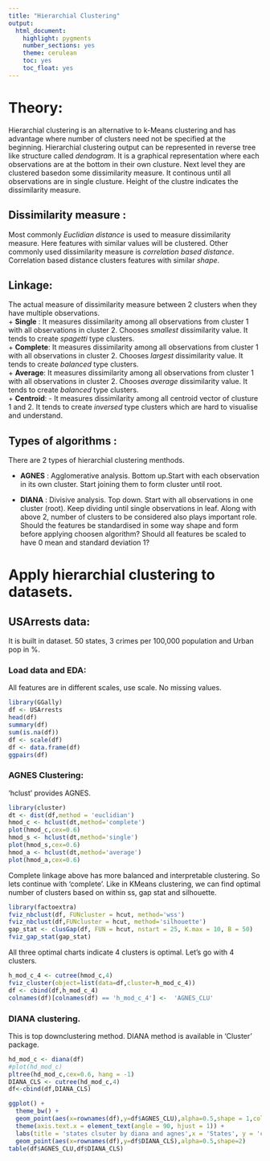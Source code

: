 ---
title: "Hierarchial Clustering"
output: 
  html_document: 
    highlight: pygments
    number_sections: yes
    theme: cerulean
    toc: yes
    toc_float: yes
---
# Theory:  
  Hierarchial clustering is an alternative to k-Means clustering and has advantage where number of clusters need not be specified at the  beginning. Hierarchial clustering output can be represented in reverse tree like structure called *dendogram*. It is a graphical representation where each observations are at the bottom in their own clusture. Next level they are clustered basedon some dissimilarity measure. It continous until all observations are in single clusture. Height of the clustre indicates the dissimilarity measure.  

## Dissimilarity measure :  
Most commonly *Euclidian distance* is used to measure dissimilarity measure. Here features with similar values will be clustered. Other commonly used dissimilarity measure is *correlation based distance*. Correlation based distance clusters features with similar *shape*.  

## Linkage:  
The actual measure of dissimilarity measure between 2 clusters when they have multiple observations.  
    + **Single** : It measures dissimilarity among all observations from cluster 1 with all observations in cluster 2. Chooses *smallest* dissimilarity value. It tends to create *spagetti* type clusters.  
    + **Complete**: It measures dissimilarity among all observations from cluster 1 with all observations in cluster 2. Chooses *largest* dissimilarity value. It tends to create *balanced* type clusters.  
    + **Average**: It measures dissimilarity among all observations from cluster 1 with all observations in cluster 2. Chooses *average* dissimilarity value. It tends to create *balanced* type clusters.  
    + **Centroid**: - It measures dissimilarity among all centroid vector of clusture 1 and 2. It tends to create *inversed* type clusters which are hard to visualise and understand.  
    
## Types of algorithms :  

There are 2 types of hierarchial clustering menthods.  

- **AGNES** : Agglomerative analysis. Bottom up.Start with each observation in its own cluster. Start joining them to form cluster until root.  

- **DIANA** : Divisive analysis. Top down. Start with all observations in one cluster (root). Keep dividing until single observations in leaf.
Along with above 2, number of clusters to be considered also plays important role. Should the features be standardised in some way shape and form before applying choosen algorithm? Should all features be scaled to have 0 mean and standard deviation 1?  

# Apply hierarchial clustering to datasets.  

## USArrests data:  
  It is  built in dataset. 50 states, 3 crimes per 100,000 population and Urban pop in %.  

### Load data and EDA:  

  All features are in different scales, use scale. No missing values.

```{r USArrests_load, cache=TRUE,warning=FALSE}
library(GGally)
df <- USArrests
head(df)
summary(df)
sum(is.na(df))
df <- scale(df)
df <- data.frame(df)
ggpairs(df)
```

### AGNES Clustering:  
  'hclust' provides AGNES.  
  
```{r UA_AGNES_RUN, cache=TRUE,warning=FALSE}
library(cluster)
dt <- dist(df,method = 'euclidian')
hmod_c <- hclust(dt,method='complete')
plot(hmod_c,cex=0.6)
hmod_s <- hclust(dt,method='single')
plot(hmod_s,cex=0.6)
hmod_a <- hclust(dt,method='average')
plot(hmod_a,cex=0.6)
```
  
Complete linkage above has more balanced and interpretable clustering. So lets continue with 'complete'. Like in KMeans clustering, we can find optimal number of clusters based on within ss, gap stat and silhouette.  

```{r, UA_Optimal_cl, cache=TRUE, warning=FALSE}
library(factoextra)
fviz_nbclust(df, FUNcluster = hcut, method='wss')
fviz_nbclust(df,FUNcluster = hcut, method='silhouette')
gap_stat <- clusGap(df, FUN = hcut, nstart = 25, K.max = 10, B = 50)
fviz_gap_stat(gap_stat)
```
  
All three optimal charts indicate 4 clusters is optimal. Let's go with 4 clusters.  
```{r UA_cl_cut, cache=TRUE,warning=FALSE}
h_mod_c_4 <- cutree(hmod_c,4)
fviz_cluster(object=list(data=df,cluster=h_mod_c_4))
df <- cbind(df,h_mod_c_4)
colnames(df)[colnames(df) == 'h_mod_c_4'] <-  'AGNES_CLU'
```

### DIANA clustering.  

This is top downclustering method. DIANA method is available in 'Cluster' package.  
```{r UA_DIANA, cache=TRUE, warning=FALSE}
hd_mod_c <- diana(df)
#plot(hd_mod_c)
pltree(hd_mod_c,cex=0.6, hang = -1)
DIANA_CLS <- cutree(hd_mod_c,4)
df<-cbind(df,DIANA_CLS)
```

```{r us_both_cl,cache=TRUE,warning=FALSE,fig.height=8,fig.width=10}
ggplot() +
  theme_bw() +
  geom_point(aes(x=rownames(df),y=df$AGNES_CLU),alpha=0.5,shape = 1,color='blue',size=10) +
  theme(axis.text.x = element_text(angle = 90, hjust = 1)) +
  labs(title = 'states clsuter by diana and agnes',x = 'States', y = 'cluster') +
  geom_point(aes(x=rownames(df),y=df$DIANA_CLS),alpha=0.5,shape=2)
table(df$AGNES_CLU,df$DIANA_CLS)
```